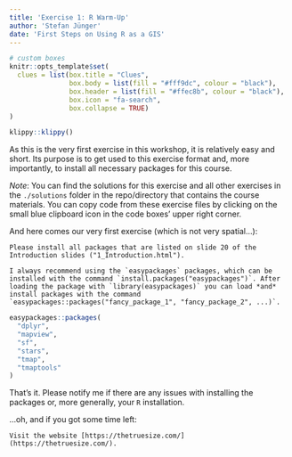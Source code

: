 ```yaml
---
title: 'Exercise 1: R Warm-Up'
author: 'Stefan Jünger'
date: 'First Steps on Using R as a GIS'
---
```


```r
# custom boxes
knitr::opts_template$set(
  clues = list(box.title = "Clues",
               box.body = list(fill = "#fff9dc", colour = "black"),
               box.header = list(fill = "#ffec8b", colour = "black"),
               box.icon = "fa-search",
               box.collapse = TRUE)
)
```

```r
klippy::klippy()
```

As this is the very first exercise in this workshop, it is relatively easy and short. Its purpose is to get used to this exercise format and, more importantly, to install all necessary packages for this course.

*Note*: You can find the solutions for this exercise and all other exercises in the `./solutions` folder in the repo/directory that contains the course materials. You can copy code from these exercise files by clicking on the small blue clipboard icon in the code boxes' upper right corner.

And here comes our very first exercise (which is not very spatial...):

```block
Please install all packages that are listed on slide 20 of the Introduction slides ("1_Introduction.html").
```

```block
I always recommend using the `easypackages` packages, which can be installed with the command `install.packages("easypackages")`. After loading the package with `library(easypackages)` you can load *and* install packages with the command `easypackages::packages("fancy_package_1", "fancy_package_2", ...)`.
```

```r
easypackages::packages(
  "dplyr",
  "mapview",
  "sf",
  "stars",
  "tmap",
  "tmaptools"
)
```

That's it. Please notify me if there are any issues with installing the packages or, more generally, your `R` installation.

...oh, and if you got some time left:

```block
Visit the website [https://thetruesize.com/](https://thetruesize.com/).
```
